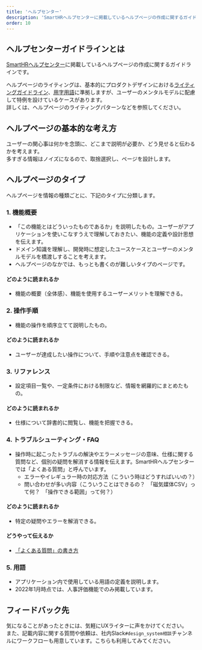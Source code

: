 ```yaml
---
title: 'ヘルプセンター'
description: 'SmartHRヘルプセンターに掲載しているヘルプページの作成に関するガイドラインです。'
order: 10
---
```


## ヘルプセンターガイドラインとは
[SmartHRヘルプセンター](https://knowledge.smarthr.jp/hc/ja)に掲載しているヘルプページの作成に関するガイドラインです。

ヘルプページのライティングは、基本的にプロダクトデザインにおける[ライティングガイドライン](../writing-style/)、[用字用語](../idiomatic-usage/data/)に準拠しますが、ユーザーのメンタルモデルに配慮して特例を設けているケースがあります。  
詳しくは、ヘルプページのライティングパターンなどを参照してください。

## ヘルプページの基本的な考え方
ユーザーの関心事は何かを念頭に、どこまで説明が必要か、どう見せると伝わるかを考えます。  
多すぎる情報はノイズになるので、取捨選択し、ページを設計します。

## ヘルプページのタイプ
ヘルプページを情報の種類ごとに、下記のタイプに分類します。

### 1. 機能概要
* 「この機能とはどういったものであるか」を説明したもの。ユーザーがアプリケーションを使いこなすうえで理解しておきたい、機能の定義や設計思想を伝えます。
* ドメイン知識を理解し、開発時に想定したユースケースとユーザーのメンタルモデルを橋渡しすることを考えます。
* ヘルプページのなかでは、もっとも書くのが難しいタイプのページです。

#### どのように読まれるか
* 機能の概要（全体感）、機能を使用するユーザーメリットを理解できる。

### 2. 操作手順
* 機能の操作を順序立てて説明したもの。

#### どのように読まれるか
* ユーザーが達成したい操作について、手順や注意点を確認できる。

### 3. リファレンス
* 設定項目一覧や、一定条件における制限など、情報を網羅的にまとめたもの。

#### どのように読まれるか
* 仕様について辞書的に閲覧し、機能を把握できる。

### 4. トラブルシューティング・FAQ
* 操作時に起こったトラブルの解決やエラーメッセージの意味、仕様に関する質問など、個別の疑問を解消する情報を伝えます。SmartHRヘルプセンターでは「よくある質問」と呼んでいます。
    * エラーやイレギュラー時の対応方法（こういう時はどうすればいいの？）
    * 問い合わせが多い内容（こういうことはできるの？　「磁気媒体CSV」って何？　「操作できる範囲」って何？）

#### どのように読まれるか
* 特定の疑問やエラーを解消できる。

#### どうやって伝えるか
* [「よくある質問」の書き方](../help-center/faq/)

### 5. 用語
* アプリケーション内で使用している用語の定義を説明します。
* 2022年1月時点では、人事評価機能でのみ掲載しています。

## フィードバック先
気になることがあったときには、気軽にUXライターに声をかけてください。  
また、記載内容に関する質問や依頼は、社内Slack`#design_system相談`チャンネルにワークフローも用意しています。こちらも利用してみてください。
